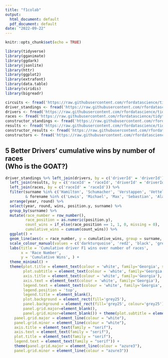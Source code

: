 ```yaml
---
title: "f1colab"
output:
  html_document: default
  pdf_document: default
date: "2022-09-22"
---
```


```r
knitr::opts_chunk$set(echo = TRUE)

```

```r

library(tidyverse)
library(gganimate)
library(ggdark)
library(jsonlite)
library(httr)
library(ggplot2)
library(extrafont)
library(data.table)
library(viridis)
library(bigreadr)

```

```r

circuits <- fread('https://raw.githubusercontent.com/rfordatascience/tidytuesday/master/data/2021/2021-09-07/circuits.csv')
driver_standings <- fread('https://raw.githubusercontent.com/rfordatascience/tidytuesday/master/data/2021/2021-09-07/driver_standings.csv')
drivers <- fread('https://raw.githubusercontent.com/rfordatascience/tidytuesday/master/data/2021/2021-09-07/drivers.csv')
races <- fread('https://raw.githubusercontent.com/rfordatascience/tidytuesday/master/data/2021/2021-09-07/races.csv')
constructor_standings <- fread('https://raw.githubusercontent.com/rfordatascience/tidytuesday/master/data/2021/2021-09-07/constructor_standings.csv')
results <- fread('https://raw.githubusercontent.com/rfordatascience/tidytuesday/master/data/2021/2021-09-07/results.csv')
constructor_results <- fread('https://raw.githubusercontent.com/rfordatascience/tidytuesday/master/data/2021/2021-09-07/constructor_results.csv')
constructors <- fread('https://raw.githubusercontent.com/rfordatascience/tidytuesday/master/data/2021/2021-09-07/constructors.csv')


```

## 5 Better Drivers' cumulative wins by number of races <br> (Who is the GOAT?) 



```r

driver_standings %>% left_join(drivers, by = c('driverId' = 'driverId')) %>%    # Join to unite names and points
  left_join(results, by = c('raceId' = 'raceId', 'driverId' = 'driverId')) %>%  # Driver position, not in the standing, but the races
  left_join(races, by = c('raceId' = 'raceId')) %>%                             # Join to get number of races drivers have been in
  filter(surname %in% c('Hamilton', 'Schumacher', 'Verstappen', 'Vettel', 'Prost')
         & forename %in% c('Lewis', 'Michael', 'Max', 'Sebastian', 'Alain'))%>% # Take out the five drivers of interest, 2 conditions because e.g. families race
  arrange(year, round) %>%                                                      # Order by year and then round so the races are in chronological order
  select(year, round, wins, position.y, surname) %>%                            # Picking relevant columns (race position)
  group_by(surname) %>%                                                         # Enables different counting of races for each driver instead of total races
  mutate(race_number = row_number(),                                            # calculate the race number of each drivers career by counting row number for each driver
         race_position = as.numeric(position.y),                                # change race position to numeric, was character
         count_wins = if_else(race_position == 1, 1, 0, missing = 0),           # Keep track of each win
         cumulative_wins = cumsum(count_wins)) %>%                              # Sum up the total number of wins
  ggplot() +                                                                    # ggplot Theme Assist :^)
  geom_line(aes(x = race_number, y = cumulative_wins, group = surname, colour = surname), size = 1.5) +
  scale_colour_manual(values = c('darkturquoise', 'red2', 'black', 'green3', 'yellow3')) +
  labs(title = 'Cumulative driver F1 wins over number of races',
       x = 'Race Number',
       y = 'Cumulative Wins', ) +
  theme_minimal() +
  theme(plot.title = element_text(colour = 'white', family='Georgia', size = 16, hjust = 0.5),
        plot.subtitle = element_text(colour = 'white', family='Georgia', size = 14),
        axis.title = element_text(colour = 'white', family='Georgia'),
        axis.text = element_text(colour = 'white', family='Georgia'),
        legend.text = element_text(colour = 'white', family='Georgia', size=12),
        legend.position = 'top',
        legend.title = element_blank(),
        plot.background = element_rect(fill='grey25'),
        panel.background = element_rect(fill='grey25', colour='grey25'),
        panel.grid.major=element_blank(),
        panel.grid.minor=element_blank()) + theme(plot.subtitle = element_text(family = "serif"),
    panel.grid.major = element_line(colour = "white"),
    panel.grid.minor = element_line(colour = "white"),
    axis.title = element_text(family = "serif"),
    axis.text = element_text(family = "serif"),
    plot.title = element_text(family = "serif"),
    legend.text = element_text(family = "serif")) +
    theme(panel.grid.major = element_line(colour = "azure3"),
    panel.grid.minor = element_line(colour = "azure3"))


```
